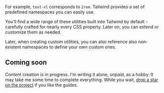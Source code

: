 

<TipLearn>
  For example, <code>text-xl</code> corresponds to <code>2rem</code>. Tailwind provides a set of predefined namespaces you can easily use.
</TipLearn>

You'll find a wide range of these utilities built into Tailwind by default - carefully crafted for nearly every CSS property. Later on, <Link href="/docs/tailwindcss/user-defined-utilities">you can extend or customize them</Link> as needed.

Later, when creating <Link href="/docs/tailwindcss/user-defined-utilities">custom utilities</Link>, you can also reference also non-existent namespaces to <Link href="/docs/tailwindcss/user-defined-namespaces">define your own custom ones</Link>.

## Coming soon

<TipHighlight>
  Content creation is in progress. I'm writing it alone, unpaid, as a hobby. It may take me some time to complete everything.
</TipHighlight>

<TipStar>
  While you wait, <a href="https://github.com/rozsazoltan/rozsazoltan.vercel.app" target="_blank">drop a star on the project</a> if you like the guides.
</TipStar>